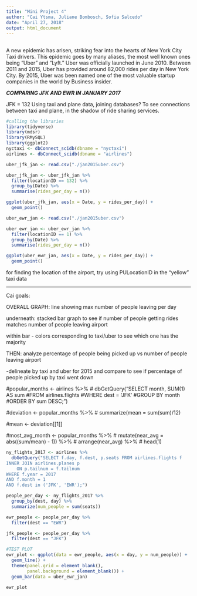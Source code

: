 ```yaml
---
title: "Mini Project 4"
author: "Cai Ytsma, Juliane Bombosch, Sofia Salcedo"
date: "April 27, 2018"
output: html_document
---
```


##
  A new epidemic has arisen, striking fear into the hearts of New York City Taxi drivers. This epidemic goes by many aliases, the most well known ones being "Uber" and "Lyft." Uber was officially launched in June 2010. Between 2011 and 2015, Uber has provided around 82,000 rides per day in New York City. By 2015, Uber was been named one of the most valuable startup companies in the world by Business insider. 

***COMPARING JFK AND EWR IN JANUARY 2017***

JFK = 132
Using taxi and plane data, joining databases? To see connections between taxi and plane, in the shadow of ride sharing services.


```r
#calling the libraries
library(tidyverse)
library(mdsr)
library(RMySQL)
library(ggplot2)
nyctaxi <- dbConnect_scidb(dbname = "nyctaxi")
airlines <- dbConnect_scidb(dbname = "airlines")
```

```r
uber_jfk_jan <- read.csv("./jan2015uber.csv")

uber_jfk_jan <- uber_jfk_jan %>%
  filter(locationID == 132) %>%
  group_by(Date) %>%
  summarise(rides_per_day = n()) 

ggplot(uber_jfk_jan, aes(x = Date, y = rides_per_day)) +
  geom_point()

```

```r
uber_ewr_jan <- read.csv("./jan2015uber.csv")

uber_ewr_jan <- uber_ewr_jan %>%
  filter(locationID == 1) %>%
  group_by(Date) %>%
  summarise(rides_per_day = n())

ggplot(uber_ewr_jan, aes(x = Date, y = rides_per_day)) +
  geom_point()


```
for finding the location of the airport, try using PULocationID in the "yellow" taxi data

----------
Cai goals:

OVERALL GRAPH: line showing max number of people leaving per day

underneath: stacked bar graph to see if number of people getting rides matches number of people leaving airport

within bar - colors corresponding to taxi/uber to see which one has the majority

THEN: analyze percentage of people being picked up vs number of people leaving airport

  -delineate by taxi and uber for 2015 and compare to see if percentage of people picked up by taxi went down


#popular_months <- airlines %>%
#  dbGetQuery("SELECT month, SUM(1) AS sum
#FROM airlines.flights
#WHERE dest = 'JFK'
#GROUP BY month
#ORDER BY sum DESC;")


#deviation <- popular_months %>%
#  summarize(mean = sum(sum)/12)

#mean <- deviation[[1]]

#most_avg_month <- popular_months %>%
#  mutate(near_avg = abs((sum/mean) - 1)) %>%
#  arrange(near_avg) %>%
#  head(1)


```r
ny_flights_2017 <- airlines %>%
  dbGetQuery("SELECT f.day, f.dest, p.seats FROM airlines.flights f
INNER JOIN airlines.planes p
	ON p.tailnum = f.tailnum
WHERE f.year = 2017
AND f.month = 1
AND f.dest in ('JFK', 'EWR');")
```

```r
people_per_day <- ny_flights_2017 %>% 
  group_by(dest, day) %>%
  summarize(num_people = sum(seats))

ewr_people <- people_per_day %>%
  filter(dest == "EWR")

jfk_people <- people_per_day %>%
  filter(dest == "JFK")
```

```r
#TEST PLOT
ewr_plot <- ggplot(data = ewr_people, aes(x = day, y = num_people)) +
  geom_line() +
  theme(panel.grid = element_blank(),
        panel.background = element_blank()) +
  geom_bar(data = uber_ewr_jan)

ewr_plot
```
